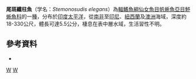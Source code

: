 {{Speciesbox
| taxon = Stemonosudis elegans
| status = NE
| status_system = IUCN3.1
| authority = [[Ege|Ege]], 1933
| synonyms = *''Macroparalepis elegans'', Ege, 1933
|}}

'''尾斑纖柱魚'''（学名：''Stemonosudis elegans''）為[[輻鰭魚綱|輻鰭魚綱]][[仙女魚目|仙女魚目]][[帆蜥魚亞目|帆蜥魚亞目]][[魣蜥魚科|魣蜥魚科]]的一[[種|種]]，分布於[[印度|印度]][[太平洋|太平洋]]，從[[南非|南非]]至[[印尼|印尼]]、[[紐西蘭|紐西蘭]]及[[澳洲|澳洲]]海域，深度約18-330公尺，體長可達5.5公分，棲息在表中層水域，生活習性不明。

==參考資料==
*{{FishBase_species|genus=Stemonosudis|species=elegans|year=2016|month=7}}

{{Taxonbar|from=Q2196706}}

[[Category:纖柱魚屬|W]]
[[Category:1933年描述的鱼类|W]]
